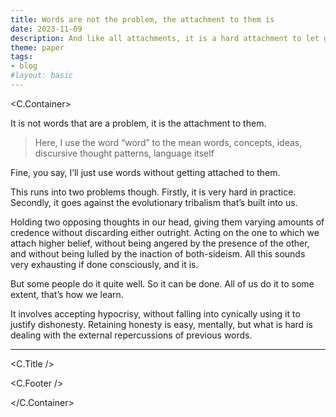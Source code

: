 ```yaml
---
title: Words are not the problem, the attachment to them is
date: 2023-11-09
description: And like all attachments, it is a hard attachment to let go.
theme: paper
tags:
- blog
#layout: basic
---
```



<C.Container>

It is not words that are a problem, it is the attachment to them.

> Here, I use the word “word” to the mean words, concepts, ideas, discursive
> thought patterns, language itself

Fine, you say, I’ll just use words without getting attached to them.

This runs into two problems though. Firstly, it is very hard in practice.
Secondly, it goes against the evolutionary tribalism that’s built into us.

Holding two opposing thoughts in our head, giving them varying amounts of
credence without discarding either outright. Acting on the one to which we
attach higher belief, without being angered by the presence of the other, and
without being lulled by the inaction of both-sideism. All this sounds very
exhausting if done consciously, and it is.

But some people do it quite well. So it can be done. All of us do it to some
extent, that’s how we learn.

It involves accepting hypocrisy, without falling into cynically using it to
justify dishonesty. Retaining honesty is easy, mentally, but what is hard is
dealing with the external repercussions of previous words.

---

<C.Title />

<C.Footer />

</C.Container>
